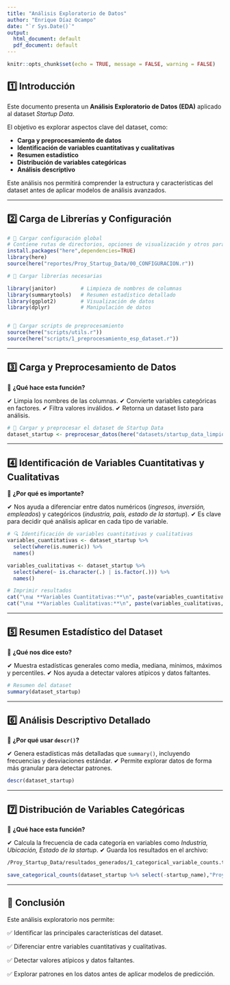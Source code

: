 ```yaml
---
title: "Análisis Exploratorio de Datos"
author: "Enrique Díaz Ocampo"
date: "`r Sys.Date()`"
output:
  html_document: default
  pdf_document: default
---
```


```r
knitr::opts_chunk$set(echo = TRUE, message = FALSE, warning = FALSE)
```

## 1️⃣ Introducción

Este documento presenta un **Análisis Exploratorio de Datos (EDA)** aplicado al dataset *Startup Data*.

El objetivo es explorar aspectos clave del dataset, como:

- **Carga y preprocesamiento de datos**
- **Identificación de variables cuantitativas y cualitativas**
- **Resumen estadístico**
- **Distribución de variables categóricas**
- **Análisis descriptivo**

Este análisis nos permitirá comprender la estructura y características del dataset antes de aplicar modelos de análisis avanzados.

---

## 2️⃣ Carga de Librerías y Configuración

```r
# 📌 Cargar configuración global
# Contiene rutas de directorios, opciones de visualización y otros parámetros relevantes
install.packages("here",dependencies=TRUE)
library(here)
source(here("reportes/Proy_Startup_Data/00_CONFIGURACION.r"))
```

```r
# 📌 Cargar librerías necesarias

library(janitor)        # Limpieza de nombres de columnas
library(summarytools)   # Resumen estadístico detallado
library(ggplot2)        # Visualización de datos
library(dplyr)          # Manipulación de datos


# 📌 Cargar scripts de preprocesamiento
source(here("scripts/utils.r"))
source(here("scripts/1_preprocesamiento_esp_dataset.r"))
```

---

## 3️⃣ Carga y Preprocesamiento de Datos

📌 **¿Qué hace esta función?**

✔ Limpia los nombres de las columnas.
✔ Convierte variables categóricas en factores.
✔ Filtra valores inválidos.
✔ Retorna un dataset listo para análisis.

```r
# 📌 Cargar y preprocesar el dataset de Startup Data
dataset_startup <- preprocesar_datos(here("datasets/startup_data_limpio.csv"), "Startup Data")
```

---

## 4️⃣ Identificación de Variables Cuantitativas y Cualitativas

📌 **¿Por qué es importante?**

✔ Nos ayuda a diferenciar entre datos numéricos (*ingresos, inversión, empleados*) y categóricos (*industria, país, estado de la startup*).
✔ Es clave para decidir qué análisis aplicar en cada tipo de variable.

```r
# 🔍 Identificación de variables cuantitativas y cualitativas
variables_cuantitativas <- dataset_startup %>%
  select(where(is.numeric)) %>%
  names()

variables_cualitativas <- dataset_startup %>%
  select(where(~ is.character(.) | is.factor(.))) %>%
  names()

# Imprimir resultados
cat("\n📊 **Variables Cuantitativas:**\n", paste(variables_cuantitativas, collapse = ", "), "\n")
cat("\n📊 **Variables Cualitativas:**\n", paste(variables_cualitativas, collapse = ", "), "\n")
```

---

## 5️⃣ Resumen Estadístico del Dataset

📌 **¿Qué nos dice esto?**

✔ Muestra estadísticas generales como media, mediana, mínimos, máximos y percentiles.
✔ Nos ayuda a detectar valores atípicos y datos faltantes.

```r
# Resumen del dataset
summary(dataset_startup)
```

---

## 6️⃣ Análisis Descriptivo Detallado

📌 **¿Por qué usar `descr()`?**

✔ Genera estadísticas más detalladas que `summary()`, incluyendo frecuencias y desviaciones estándar.
✔ Permite explorar datos de forma más granular para detectar patrones.

```r
descr(dataset_startup)
```

---

## 7️⃣ Distribución de Variables Categóricas

📌 **¿Qué hace esta función?**

✔ Calcula la frecuencia de cada categoría en variables como *Industria, Ubicación, Estado de la startup*.
✔ Guarda los resultados en el archivo:

```bash
/Proy_Startup_Data/resultados_generados/1_categorical_variable_counts.txt
```

```r
save_categorical_counts(dataset_startup %>% select(-startup_name),"Proy_Startup_Data")
```

---

## **📌 Conclusión**

Este análisis exploratorio nos permite:

✅ Identificar las principales características del dataset.

✅ Diferenciar entre variables cuantitativas y cualitativas.

✅ Detectar valores atípicos y datos faltantes.

✅ Explorar patrones en los datos antes de aplicar modelos de predicción.
